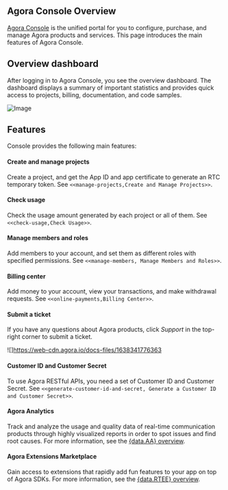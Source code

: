 
## Agora Console Overview

[Agora Console](https://console.agora.io/) is the unified portal for you to configure, purchase, and manage Agora products and services. This page introduces the main features of Agora Console.

## Overview dashboard

After logging in to Agora Console, you see the overview dashboard. The dashboard displays a summary of important statistics and provides quick access to projects, billing, documentation, and code samples.

![Image](https://web-cdn.agora.io/docs-files/1638341493929)

## Features

Console provides the following main features:

#### Create and manage projects

Create a project, and get the App ID and app certificate to generate an RTC temporary token. See `<<manage-projects,Create and Manage Projects>>`.

#### Check usage

Check the usage amount generated by each project or all of them. See `<<check-usage,Check Usage>>`.

#### Manage members and roles

Add members to your account, and set them as different roles with specified permissions. See `<<manage-members, Manage Members and Roles>>`.

#### Billing center

Add money to your account, view your transactions, and make withdrawal requests. See `<<online-payments,Billing Center>>`.

#### Submit a ticket

If you have any questions about Agora products, click *Support* in the top-right corner to submit a ticket.

![]https://web-cdn.agora.io/docs-files/1638341776363

#### Customer ID and Customer Secret

To use Agora RESTful APIs, you need a set of Customer ID and Customer Secret. See `<<generate-customer-id-and-secret, Generate a Customer ID and Customer Secret>>`.

#### Agora Analytics

Track and analyze the usage and quality data of real-time communication products through highly visualized reports in order to spot issues and find root causes. For more information, see the [{data.AA} overview](/analytics/aa_guide).


#### Agora Extensions Marketplace

Gain access to extensions that rapidly add fun features to your app on top of Agora SDKs. For more information, see the  [{data.RTEE} overview](/extensions-marketplace/overview_developer.adoc).
